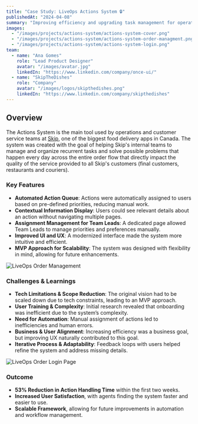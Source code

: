 ```yaml
---
title: "Case Study: LiveOps Actions System 🔒"
publishedAt: "2024-04-08"
summary: "Improving efficiency and upgrading task management for operations teams at SkipTheDishes"
images:
  - "/images/projects/actions-system/actions-system-cover.png"
  - "/images/projects/actions-system/actions-system-order-managment.png"
  - "/images/projects/actions-system/actions-system-login.png"
team:
  - name: "Ana Gomes"
    role: "Lead Product Designer"
    avatar: "/images/avatar.jpg"
    linkedIn: "https://www.linkedin.com/company/once-ui/"
  - name: "SkipTheDishes"
    role: "Company"
    avatar: "/images/logos/skipthedishes.png"
    linkedIn: "https://www.linkedin.com/company/skipthedishes"
---
```


## Overview

The Actions System is the main tool used by operations and customer service teams at [Skip](https://www.skipthedishes.com), one of the biggest food delivery apps in Canada. The system was created with the goal of helping Skip's internal teams to manage and organize recurrent tasks and solve possible problems that happen every day across the entire order flow  that directly impact the quality of the service provided to all Skip's customers (final customers, restaurants and couriers).

### **Key Features**  
- **Automated Action Queue**: Actions were automatically assigned to users based on pre-defined priorities, reducing manual work.  
- **Contextual Information Display**: Users could see relevant details about an action without navigating multiple pages.  
- **Assignment Management for Team Leads**: A dedicated page allowed Team Leads to manage priorities and preferences manually.  
- **Improved UI and UX**: A modernized interface made the system more intuitive and efficient.  
- **MVP Approach for Scalability**: The system was designed with flexibility in mind, allowing for future enhancements.  

![LiveOps Order Management](/images/projects/actions-system/actions-system-order-managment.png)

### **Challenges & Learnings**  
- **Tech Limitations & Scope Reduction**: The original vision had to be scaled down due to tech constraints, leading to an MVP approach.  
- **User Training & Complexity**: Initial research revealed that onboarding was inefficient due to the system’s complexity.  
- **Need for Automation**: Manual assignment of actions led to inefficiencies and human errors.  
- **Business & User Alignment**: Increasing efficiency was a business goal, but improving UX naturally contributed to this goal.  
- **Iterative Process & Adaptability**: Feedback loops with users helped refine the system and address missing details. 

![LiveOps Order Login Page](/images/projects/actions-system/actions-system-login.png)

### **Outcome**  
- **53% Reduction in Action Handling Time** within the first two weeks.  
- **Increased User Satisfaction**, with agents finding the system faster and easier to use.  
- **Scalable Framework**, allowing for future improvements in automation and workflow management.
